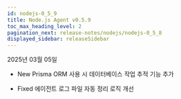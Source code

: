 ```yaml
---
id: nodejs-0_5_9
title: Node.js Agent v0.5.9
toc_max_heading_level: 2
pagination_next: release-notes/nodejs/nodejs-0_5_8
displayed_sidebar: releaseSidebar
---
```


2025년 03월 05일

- <Status priority='1'>New</Status> Prisma ORM 사용 시 데이터베이스 작업 추적 기능 추가

- <Status priority='0'>Fixed</Status> 에이전트 로그 파일 자동 정리 로직 개선


<DownloadNode2 ver="0.5.9" />